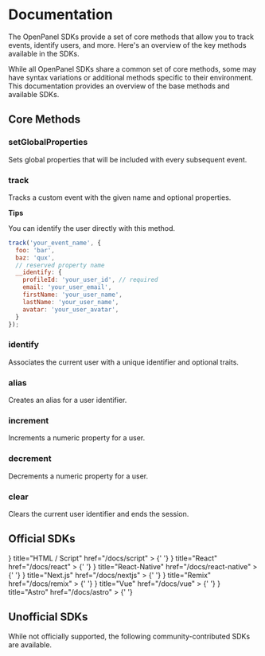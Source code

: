 
# Documentation

The OpenPanel SDKs provide a set of core methods that allow you to track events, identify users, and more. Here's an overview of the key methods available in the SDKs.

<Callout>
  While all OpenPanel SDKs share a common set of core methods, some may have
  syntax variations or additional methods specific to their environment. This
  documentation provides an overview of the base methods and available SDKs.
</Callout>

## Core Methods

### setGlobalProperties

Sets global properties that will be included with every subsequent event.

### track

Tracks a custom event with the given name and optional properties. 

**Tips**

You can identify the user directly with this method.

```js filename="Example shown in JavaScript"
track('your_event_name', {
  foo: 'bar',
  baz: 'qux',
  // reserved property name
  __identify: {
    profileId: 'your_user_id', // required
    email: 'your_user_email',
    firstName: 'your_user_name',
    lastName: 'your_user_name',
    avatar: 'your_user_avatar',
  }
});
```

### identify

Associates the current user with a unique identifier and optional traits.

### alias

Creates an alias for a user identifier.

### increment

Increments a numeric property for a user.

### decrement

Decrements a numeric property for a user.

### clear

Clears the current user identifier and ends the session.

## Official SDKs

<Cards>
  <Card
    icon={
      <BrandLogo src="https://upload.wikimedia.org/wikipedia/commons/thumb/6/61/HTML5_logo_and_wordmark.svg/240px-HTML5_logo_and_wordmark.svg.png" />
    }
    title="HTML / Script"
    href="/docs/script"
  >
    {' '}
  </Card>
  <Card
    icon={
      <BrandLogo src="https://upload.wikimedia.org/wikipedia/commons/thumb/a/a7/React-icon.svg/2300px-React-icon.svg.png" />
    }
    title="React"
    href="/docs/react"
  >
    {' '}
  </Card>
  <Card
    icon={
      <BrandLogo src="https://upload.wikimedia.org/wikipedia/commons/thumb/a/a7/React-icon.svg/2300px-React-icon.svg.png" />
    }
    title="React-Native"
    href="/docs/react-native"
  >
    {' '}
  </Card>
  <Card
    icon={
      <BrandLogo
        isDark
        src="https://static-00.iconduck.com/assets.00/nextjs-icon-512x512-y563b8iq.png"
      />
    }
    title="Next.js"
    href="/docs/nextjs"
  >
    {' '}
  </Card>
  <Card
    icon={
      <BrandLogo
        isDark
        src="https://www.datocms-assets.com/205/1642515307-square-logo.svg"
      />
    }
    title="Remix"
    href="/docs/remix"
  >
    {' '}
  </Card>
  <Card
    icon={
      <BrandLogo src="https://upload.wikimedia.org/wikipedia/commons/thumb/9/95/Vue.js_Logo_2.svg/1024px-Vue.js_Logo_2.svg.png" />
    }
    title="Vue"
    href="/docs/vue"
  >
    {' '}
  </Card>
  <Card
    icon={
      <BrandLogo
        isDark
        src="https://astro.build/assets/press/astro-icon-dark.png"
      />
    }
    title="Astro"
    href="/docs/astro"
  >
    {' '}
  </Card>
</Cards>

## Unofficial SDKs

While not officially supported, the following community-contributed SDKs are available.
